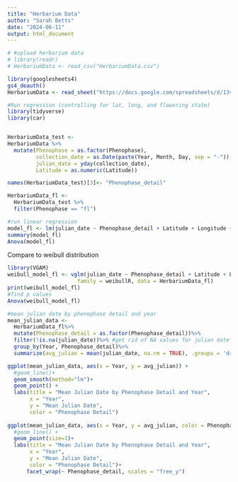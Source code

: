 ```yaml
---
title: "Herbarium Data"
author: "Sarah Betts"
date: "2024-06-11"
output: html_document
---
```


```r
# #upload herbarium data
# library(readr)
# HerbariumData <- read_csv("HerbariumData.csv")

library(googlesheets4)
gs4_deauth()
HerbariumData <- read_sheet("https://docs.google.com/spreadsheets/d/13vqlJXSW35_sx9veANUHr0jn4caxJzPPwRhRyDKLGFo/edit#gid=0")

```


```r
#Run regression (controlling for lat, long, and flowering state)
library(tidyverse)
library(car)


HerbariumData_test <-
HerbariumData %>%
  mutate(Phenophase = as.factor(Phenophase),
         collection_date = as.Date(paste(Year, Month, Day, sep = "-")),
         julian_date = yday(collection_date),
         Latitude = as.numeric(Latitude))

names(HerbariumData_test)[3]<- "Phenophase_detail"

HerbariumData_fl <-
  HerbariumData_test %>%
  filter(Phenophase == "fl")

#run linear regression
model_fl <- lm(julian_date ~ Phenophase_detail + Latitude + Longitude + Year, data = HerbariumData_fl)
summary(model_fl)
Anova(model_fl)

```
Compare to weibull distribution

```r
library(VGAM)
weibull_model_fl <- vglm(julian_date ~ Phenophase_detail + Latitude + Longitude + Year,
                      family = weibullR, data = HerbariumData_fl)
print(weibull_model_fl)
#find p values
Anova(weibull_model_fl)

```


```r
#mean julian date by phenophase detail and year
mean_julian_data <- 
  HerbariumData_fl%>%
  mutate(Phenophase_detail = as.factor(Phenophase_detail))%>%
  filter(!is.na(julian_date))%>% #get rid of NA values for julian date
  group_by(Year, Phenophase_detail)%>%
  summarize(avg_julian = mean(julian_date, na.rm = TRUE), .groups = 'drop')

ggplot(mean_julian_data, aes(x = Year, y = avg_julian)) +
  #geom_line()+
  geom_smooth(method="lm")+
  geom_point() +
  labs(title = "Mean Julian Date by Phenophase Detail and Year",
       x = "Year",
       y = "Mean Julian Date",
       color = "Phenophase Detail")
 
ggplot(mean_julian_data, aes(x = Year, y = avg_julian, color = Phenophase_detail)) +
  #geom_line() +
  geom_point(size=1)+
  labs(title = "Mean Julian Date by Phenophase Detail and Year",
       x = "Year",
       y = "Mean Julian Date",
       color = "Phenophase Detail")+
      facet_wrap(~ Phenophase_detail, scales = "free_y") 

```



